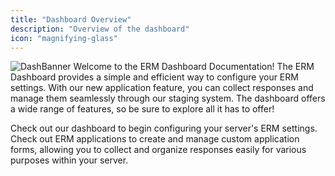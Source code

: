 ```yaml
---
title: "Dashboard Overview"
description: "Overview of the dashboard"
icon: "magnifying-glass"
---
```


![DashBanner](/images/dashboardbanner.png)
Welcome to the ERM Dashboard Documentation! The ERM Dashboard provides a simple and efficient way to configure your ERM settings. With our new application feature, you can collect responses and manage them seamlessly through our staging system. The dashboard offers a wide range of features, so be sure to explore all it has to offer!

<CardGroup cols="2">
  <Card title="Visit Our Dashboard" icon="laptop" href="https://ermbot.xyz">
    Check out our dashboard to begin configuring your server's ERM settings.
  </Card>

  <Card title="Check Out Applications" icon="paperclip">
    Check out ERM applications to create and manage custom application forms, allowing you to collect and organize responses easily for various purposes within your server.
  </Card>
</CardGroup>